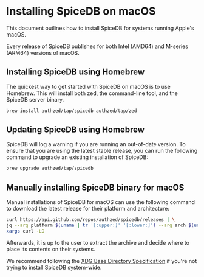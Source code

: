 # Installing SpiceDB on macOS

This document outlines how to install SpiceDB for systems running Apple's macOS.

Every release of SpiceDB publishes for both Intel (AMD64) and M-series (ARM64) versions of macOS.

## Installing SpiceDB using Homebrew

The quickest way to get started with SpiceDB on macOS is to use Homebrew.
This will install both zed, the command-line tool, and the SpiceDB server binary.

```sh
brew install authzed/tap/spicedb authzed/tap/zed
```

## Updating SpiceDB using Homebrew

SpiceDB will log a warning if you are running an out-of-date version.
To ensure that you are using the latest stable release, you can run the following command to upgrade an existing installation of SpiceDB:

```sh
brew upgrade authzed/tap/spicedb
```

## Manually installing SpiceDB binary for macOS

Manual installations of SpiceDB for macOS can use the following command to download the latest release for their platform and architecture:

```sh
curl https://api.github.com/repos/authzed/spicedb/releases | \
jq --arg platform $(uname | tr '[:upper:]' '[:lower:]') --arg arch $(uname -m) '.[0].assets.[] | select (.name | contains($platform+"_"+$arch)) | .browser_download_url' -r | \
xargs curl -LO
```

Afterwards, it is up to the user to extract the archive and decide where to place its contents on their systems.

We recommend following the [XDG Base Directory Specification][xdg] if you're not trying to install SpiceDB system-wide.

[xdg]: https://specifications.freedesktop.org/basedir-spec/basedir-spec-latest.html
